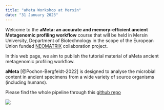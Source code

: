 ```yaml
---
title: "aMeta Workshop at Mersin"
date: "31 January 2023"
---
```


Welcome to the **aMeta: an accurate and memory-efficient ancient Metagenomic profiling workflow** course that will be held in Mersin University, Department of Biotechnology in the scope of the European Union funded [NEOMATRIX](https://neomatrix.metu.edu.tr/) collaboration project.

In this web page, we aim to publish the tutorial material of aMeta ancient metagenomic profiling workflow.

**aMeta** [@Pochon-Bergfeldt-2022] is designed to analyse the microbial content in ancient specimens from a wide variety of source organisms (including humans).

Please find the whole pipeline through this [github repo](https://github.com/NBISweden/aMeta)

![](images/rulegrap_January_2023.png)
